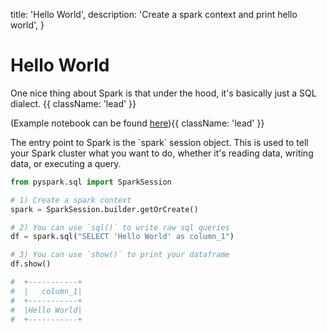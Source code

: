   title: 'Hello World',
  description:
    'Create a spark context and print hello world',
}

# Hello World

One nice thing about Spark is that under the hood, it's basically just a SQL dialect. {{ className: 'lead' }}

(Example notebook can be found [here](https://colab.research.google.com/drive/1IiKGO4POAoKuo7W-ePdEqA9QuGSClFqC?usp=sharing)){{ className: 'lead' }}

<Note>
  The entry point to Spark is the `spark` session object. This is used to tell your Spark cluster what you want to do, whether it's reading data, writing data, or executing a query.
</Note>

```python {{ title: "Python" }}
from pyspark.sql import SparkSession

# 1) Create a spark context
spark = SparkSession.builder.getOrCreate()

# 2) You can use `sql()` to write raw sql queries
df = spark.sql("SELECT 'Hello World' as column_1")

# 3) You can use `show()` to print your dataframe
df.show()

#  +-----------+
#  |   column_1|
#  +-----------+
#  |Hello World|
#  +-----------+
```
